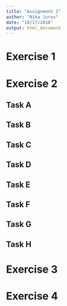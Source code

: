 ```yaml
---
title: "Assignment 2"
author: "Nika Jurov"
date: "10/17/2018"
output: html_document
---
```

# Exercise 1

# Exercise 2

## Task A

## Task B

## Task C

## Task D

## Task E

## Task F

## Task G

## Task H

# Exercise 3

# Exercise 4